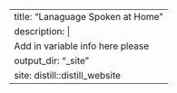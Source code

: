 ---
title: "Lanaguage Spoken at Home"
description: |
  Add in variable info here please
output_dir: "_site"
site: distill::distill_website
---